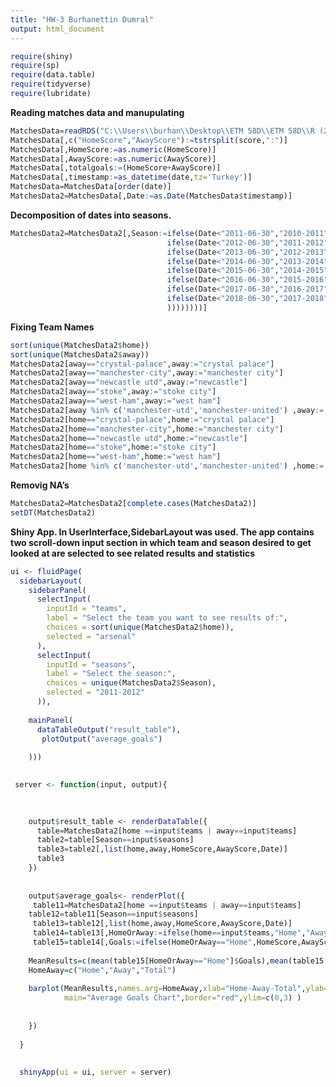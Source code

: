 ---
title: "HW-3 Burhanettin Dumral"
output: html_document
---
```{r }

require(shiny)
require(sp)
require(data.table)
require(tidyverse)
require(lubridate)

```

**Reading matches data and manupulating**
```{r }
MatchesData=readRDS("C:\\Users\\burhan\\Desktop\\ETM 58D\\ETM 58D\\R (2)\\R\\df9b1196-e3cf-4cc7-9159-f236fe738215_matches.rds")
MatchesData[,c("HomeScore","AwayScore"):=tstrsplit(score,":")]
MatchesData[,HomeScore:=as.numeric(HomeScore)]
MatchesData[,AwayScore:=as.numeric(AwayScore)]
MatchesData[,totalgoals:=(HomeScore+AwayScore)]
MatchesData[,timestamp:=as_datetime(date,tz='Turkey')]
MatchesData=MatchesData[order(date)]
MatchesData2=MatchesData[,Date:=as.Date(MatchesData$timestamp)]

```
**Decomposition of dates into seasons.**
```{r }
MatchesData2=MatchesData2[,Season:=ifelse(Date<"2011-06-30","2010-2011",
                                   ifelse(Date<"2012-06-30","2011-2012",
                                   ifelse(Date<"2013-06-30","2012-2013",
                                   ifelse(Date<"2014-06-30","2013-2014",
                                   ifelse(Date<"2015-06-30","2014-2015",
                                   ifelse(Date<"2016-06-30","2015-2016",
                                   ifelse(Date<"2017-06-30","2016-2017",
                                   ifelse(Date<"2018-06-30","2017-2018",                                                ifelse(Date<"2019-06-30","2018-2019",0)
                                   ))))))))]
```

**Fixing Team Names**
```{r }
sort(unique(MatchesData2$home))
sort(unique(MatchesData2$away))
MatchesData2[away=="crystal-palace",away:="crystal palace"]
MatchesData2[away=="manchester-city",away:="manchester city"]
MatchesData2[away=="newcastle utd",away:="newcastle"]
MatchesData2[away=="stoke",away:="stoke city"]
MatchesData2[away=="west-ham",away:="west ham"]
MatchesData2[away %in% c('manchester-utd','manchester-united') ,away:='manchester united']
MatchesData2[home=="crystal-palace",home:="crystal palace"]
MatchesData2[home=="manchester-city",home:="manchester city"]
MatchesData2[home=="newcastle utd",home:="newcastle"]
MatchesData2[home=="stoke",home:="stoke city"]
MatchesData2[home=="west-ham",home:="west ham"]
MatchesData2[home %in% c('manchester-utd','manchester-united') ,home:='manchester united']

```
**Removig NA's**
```{r }
MatchesData2=MatchesData2[complete.cases(MatchesData2)]
setDT(MatchesData2)
```
**Shiny App. In UserInterface,SidebarLayout was used. The app contains two scroll-down input section in which team and season desired to get looked at  are selected to see related results and statistics**
```{r }
ui <- fluidPage(
  sidebarLayout(
    sidebarPanel(
      selectInput(
        inputId = "teams",
        label = "Select the team you want to see results of:",
        choices = sort(unique(MatchesData2$home)),
        selected = "arsenal"
      ),
      selectInput(
        inputId = "seasons",
        label = "Select the season:",
        choices = unique(MatchesData2$Season),
        selected = "2011-2012"
      )),
    
    mainPanel(
      dataTableOutput("result_table"),
       plotOutput("average_goals")
      
    )))
  

 server <- function(input, output){
    

    
    output$result_table <- renderDataTable({
      table=MatchesData2[home ==input$teams | away==input$teams]
      table2=table[Season==input$seasons]
      table3=table2[,list(home,away,HomeScore,AwayScore,Date)]
      table3
    })
    
    
    output$average_goals<- renderPlot({
     table11=MatchesData2[home ==input$teams | away==input$teams]
    table12=table11[Season==input$seasons]
     table13=table12[,list(home,away,HomeScore,AwayScore,Date)]
     table14=table13[,HomeOrAway:=ifelse(home==input$teams,"Home","Away")]
     table15=table14[,Goals:=ifelse(HomeOrAway=="Home",HomeScore,AwayScore)]
     
    MeanResults=c(mean(table15[HomeOrAway=="Home"]$Goals),mean(table15[HomeOrAway=="Away"]$Goals),mean(table15$Goals))
    HomeAway=c("Home","Away","Total")
    
    barplot(MeanResults,names.arg=HomeAway,xlab="Home-Away-Total",ylab="AverageGoals",col="yellow",
            main="Average Goals Chart",border="red",ylim=c(0,3) )
   
      
    })
    
  }
  
  
  shinyApp(ui = ui, server = server)
  

```